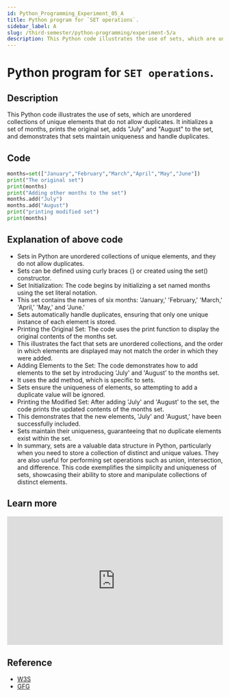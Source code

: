 ```yaml
---
id: Python_Programming_Experiment_05_A
title: Python program for `SET operations`.
sidebar_label: A
slug: /third-semester/python-programming/experiment-5/a
description: This Python code illustrates the use of sets, which are unordered collections of unique elements that do not allow duplicates. It initializes a set of months, prints the original set, adds "July" and "August" to the set, and demonstrates that sets maintain uniqueness and handle duplicates.
---
```


# Python program for `SET operations`.

## Description

This Python code illustrates the use of sets, which are unordered collections of unique elements that do not allow duplicates. It initializes a set of months, prints the original set, adds "July" and "August" to the set, and demonstrates that sets maintain uniqueness and handle duplicates.

## Code

```python title="program5a.py"
months=set(["January","February","March","April","May","June"])
print("The original set")
print(months)
print("Adding other months to the set")
months.add("July")
months.add("August")
print("printing modified set")
print(months)
```

## Explanation of above code

- Sets in Python are unordered collections of unique elements, and they do not allow duplicates.
- Sets can be defined using curly braces {} or created using the set() constructor.
- Set Initialization: The code begins by initializing a set named months using the set literal notation.
- This set contains the names of six months: 'January,' 'February,' 'March,' 'April,' 'May,' and 'June.'
- Sets automatically handle duplicates, ensuring that only one unique instance of each element is stored.
- Printing the Original Set: The code uses the print function to display the original contents of the months set.
- This illustrates the fact that sets are unordered collections, and the order in which elements are displayed may not match the order in which they were added.
- Adding Elements to the Set: The code demonstrates how to add elements to the set by introducing 'July' and 'August' to the months set.
- It uses the add method, which is specific to sets.
- Sets ensure the uniqueness of elements, so attempting to add a duplicate value will be ignored.
- Printing the Modified Set: After adding 'July' and 'August' to the set, the code prints the updated contents of the months set.
- This demonstrates that the new elements, 'July' and 'August,' have been successfully included.
- Sets maintain their uniqueness, guaranteeing that no duplicate elements exist within the set.
- In summary, sets are a valuable data structure in Python, particularly when you need to store a collection of distinct and unique values. They are also useful for performing set operations such as union, intersection, and difference. This code exemplifies the simplicity and uniqueness of sets, showcasing their ability to store and manipulate collections of distinct elements.

## Learn more

<iframe
  width="100%"
  height="300px"
  src="https://www.youtube.com/embed/r3R3h5ly_8g"
  title="Python Tutorial: Sets - Set Methods and Operations to Solve Common Problems"
  frameborder="0"
  allow="accelerometer; autoplay; clipboard-write; encrypted-media; gyroscope; picture-in-picture; web-share"
  allowfullscreen
></iframe>

## Reference

- [W3S](https://www.w3schools.com/python/python_sets.asp)
- [GFG](https://www.geeksforgeeks.org/sets-in-python/)
